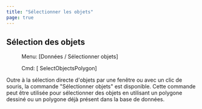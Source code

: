 ```yaml
---
title: "Sélectionner les objets"
page: true
---
```

## S&#233;lection des objets
 <Menu> Menu: [Données / Sélectionner objets] </Menu> 
<GeoDesigner> <Menu> Cmd: [ SelectObjectsPolygon] </Menu> 
</GeoDesigner>
Outre &#224; la s&#233;lection directe d&#39;objets par une fen&#234;tre ou avec un clic de souris, la commande &quot;S&#233;lectionner objets&quot; est disponible. Cette commande peut &#234;tre utilis&#233;e pour s&#233;lectionner des objets en utilisant un polygone dessin&#233; ou un polygone d&#233;j&#224; pr&#233;sent dans la base de donn&#233;es.
